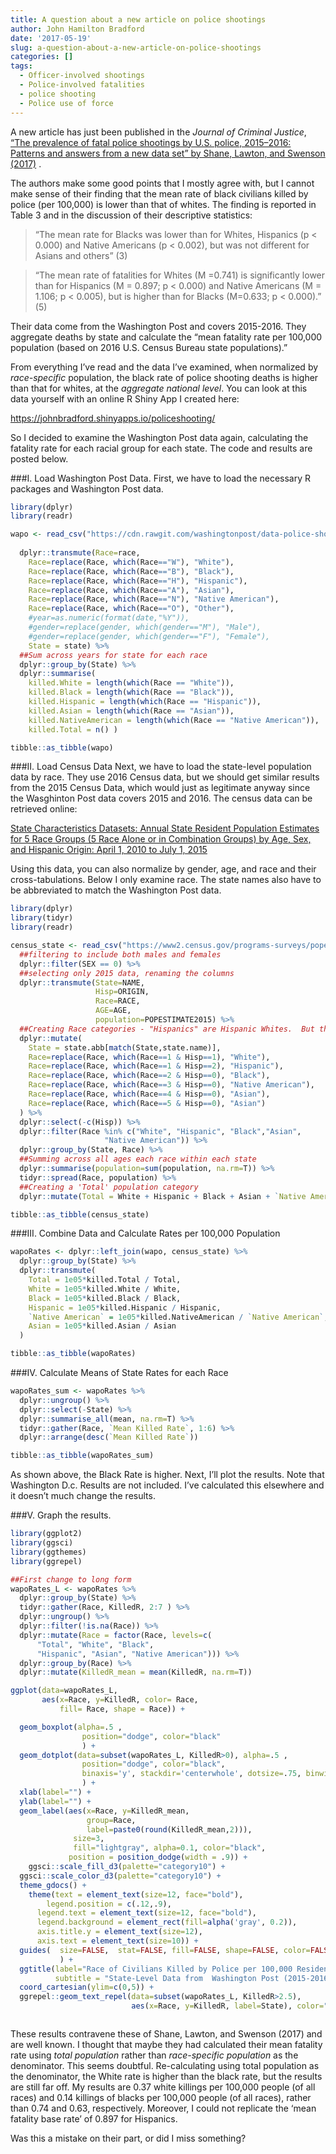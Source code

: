 ```yaml
---
title: A question about a new article on police shootings
author: John Hamilton Bradford
date: '2017-05-19'
slug: a-question-about-a-new-article-on-police-shootings
categories: []
tags:
  - Officer-involved shootings
  - Police-involved fatalities
  - police shooting
  - Police use of force
---
```


A new article has just been published in the *Journal of Criminal Justice*, ["The prevalence of fatal police shootings by U.S. police, 2015–2016: Patterns and answers from a new data set" by Shane, Lawton, and Swenson (2017)](http://www.sciencedirect.com/science/article/pii/S0047235217301344) .  

The authors make some good points that I mostly agree with, but I cannot make sense of their finding that the mean rate of black civilians killed by police (per 100,000) is lower than that of whites.  The finding is reported in Table 3 and in the discussion of their descriptive statistics:

>"The mean rate for Blacks was lower than for Whites, Hispanics (p < 0.000) and Native Americans (p < 0.002), but was not different for Asians and others"  (3)

>"The mean rate of fatalities for Whites (M =0.741) is significantly lower than for Hispanics (M = 0.897; p < 0.000) and Native Americans (M = 1.106; p < 0.005), but is higher than for Blacks (M=0.633; p < 0.000)."  (5)

Their data come from the Washington Post and covers 2015-2016.  They aggregate deaths by state and calculate the "mean fatality rate per 100,000 population (based on 2016 U.S. Census Bureau state
populations)."  

From everything I've read and the data I've examined, when normalized by *race-specific*  population, the black rate of police shooting deaths is higher than that for whites, at the *aggregate national level*.  You can look at this data yourself with an online R Shiny App I created here:

[https://johnbradford.shinyapps.io/policeshooting/]( https://johnbradford.shinyapps.io/policeshooting/)

So I decided to examine the Washington Post data again, calculating the fatality rate for each racial group for each state.  The code and results are posted below.

###I.  Load Washington Post Data.
First, we have to load the necessary R packages and Washington Post data.
```r


library(dplyr)
library(readr)

wapo <- read_csv("https://cdn.rawgit.com/washingtonpost/data-police-shootings/master/fatal-police-shootings-data.csv") %>% 
  
  dplyr::transmute(Race=race,
    Race=replace(Race, which(Race=="W"), "White"),
    Race=replace(Race, which(Race=="B"), "Black"),
    Race=replace(Race, which(Race=="H"), "Hispanic"),
    Race=replace(Race, which(Race=="A"), "Asian"),
    Race=replace(Race, which(Race=="N"), "Native American"),
    Race=replace(Race, which(Race=="O"), "Other"),
    #year=as.numeric(format(date,"%Y")),
    #gender=replace(gender, which(gender=="M"), "Male"),
    #gender=replace(gender, which(gender=="F"), "Female"),
    State = state) %>% 
  ##Sum across years for state for each race
  dplyr::group_by(State) %>% 
  dplyr::summarise(
    killed.White = length(which(Race == "White")),
    killed.Black = length(which(Race == "Black")),
    killed.Hispanic = length(which(Race == "Hispanic")),
    killed.Asian = length(which(Race == "Asian")),
    killed.NativeAmerican = length(which(Race == "Native American")),
    killed.Total = n() )

tibble::as_tibble(wapo)

```


###II. Load Census Data
Next, we have to load the state-level population data by race.  They use 2016 Census data, but we should get similar results from the 2015 Census Data, which would just as legitimate anyway since the Wasghinton Post data covers 2015 and 2016.  The census data can be retrieved online:

[State Characteristics Datasets: Annual State Resident Population Estimates for 5 Race Groups (5 Race Alone or in Combination Groups) by Age, Sex, and Hispanic Origin: April 1, 2010 to July 1, 2015](https://www2.census.gov/programs-surveys/popest/datasets/2010-2015/state/asrh/sc-est2015-alldata5.csv)

Using this data, you can also normalize by gender, age, and race and their cross-tabulations.  Below I only examine race.  The state names also have to be abbreviated to match the Washington Post data.

```r
library(dplyr)
library(tidyr)
library(readr)

census_state <- read_csv("https://www2.census.gov/programs-surveys/popest/datasets/2010-2015/state/asrh/sc-est2015-alldata5.csv") %>%  
  ##filtering to include both males and females
  dplyr::filter(SEX == 0) %>% 
  ##selecting only 2015 data, renaming the columns  
  dplyr::transmute(State=NAME, 
                   Hisp=ORIGIN, 
                   Race=RACE, 
                   AGE=AGE,
                   population=POPESTIMATE2015) %>% 
  ##Creating Race categories - "Hispanics" are Hispanic Whites.  But the results are roughly the same if you include hispanic blacks, asians, etc. since there are so few of them.  I'm also combining Asians and PAcific Islanders since they are not distinguished in the WaPo data.
  dplyr::mutate(
    State = state.abb[match(State,state.name)],
    Race=replace(Race, which(Race==1 & Hisp==1), "White"),
    Race=replace(Race, which(Race==1 & Hisp==2), "Hispanic"),
    Race=replace(Race, which(Race==2 & Hisp==0), "Black"),
    Race=replace(Race, which(Race==3 & Hisp==0), "Native American"),
    Race=replace(Race, which(Race==4 & Hisp==0), "Asian"),
    Race=replace(Race, which(Race==5 & Hisp==0), "Asian")
  ) %>% 
  dplyr::select(-c(Hisp)) %>% 
  dplyr::filter(Race %in% c("White", "Hispanic", "Black","Asian",
                     "Native American")) %>% 
  dplyr::group_by(State, Race) %>% 
  ##Summing across all ages each race within each state
  dplyr::summarise(population=sum(population, na.rm=T)) %>% 
  tidyr::spread(Race, population) %>% 
  ##Creating a 'Total' population category
  dplyr::mutate(Total = White + Hispanic + Black + Asian + `Native American`)

tibble::as_tibble(census_state)

```


###III.  Combine Data and Calculate Rates per 100,000 Population

```r

wapoRates <- dplyr::left_join(wapo, census_state) %>% 
  dplyr::group_by(State) %>% 
  dplyr::transmute(
    Total = 1e05*killed.Total / Total,
    White = 1e05*killed.White / White,
    Black = 1e05*killed.Black / Black,
    Hispanic = 1e05*killed.Hispanic / Hispanic,
    `Native American` = 1e05*killed.NativeAmerican / `Native American`,
    Asian = 1e05*killed.Asian / Asian
  ) 

tibble::as_tibble(wapoRates)

```

###IV.  Calculate Means of State Rates for each Race
```r

wapoRates_sum <- wapoRates %>% 
  dplyr::ungroup() %>% 
  dplyr::select(-State) %>% 
  dplyr::summarise_all(mean, na.rm=T) %>% 
  tidyr::gather(Race, `Mean Killed Rate`, 1:6) %>% 
  dplyr::arrange(desc(`Mean Killed Rate`))

tibble::as_tibble(wapoRates_sum)

```

As shown above, the Black Rate is higher.  Next, I'll plot the results.  Note that Washington D.c. Results are not included.  I've calculated this elsewhere and it doesn't much change the results.  

###V.  Graph the results.
```r


library(ggplot2)
library(ggsci)
library(ggthemes)
library(ggrepel)

##First change to long form
wapoRates_L <- wapoRates %>% 
  dplyr::group_by(State) %>% 
  tidyr::gather(Race, KilledR, 2:7 ) %>% 
  dplyr::ungroup() %>% 
  dplyr::filter(!is.na(Race)) %>% 
  dplyr::mutate(Race = factor(Race, levels=c(
      "Total", "White", "Black",
      "Hispanic", "Asian", "Native American"))) %>% 
  dplyr::group_by(Race) %>% 
  dplyr::mutate(KilledR_mean = mean(KilledR, na.rm=T))

ggplot(data=wapoRates_L,
       aes(x=Race, y=KilledR, color= Race, 
           fill= Race, shape = Race)) +

  geom_boxplot(alpha=.5 ,
                position="dodge", color="black"
                ) +
  geom_dotplot(data=subset(wapoRates_L, KilledR>0), alpha=.5 ,
                position="dodge", color="black",
                binaxis='y', stackdir='centerwhole', dotsize=.75, binwidth=.1
                ) +
  xlab(label="") +
  ylab(label="") +
  geom_label(aes(x=Race, y=KilledR_mean,
                 group=Race, 
                 label=paste0(round(KilledR_mean,2))),  
              size=3,
              fill="lightgray", alpha=0.1, color="black",
             position = position_dodge(width = .9)) +
    ggsci::scale_fill_d3(palette="category10") +
  ggsci::scale_color_d3(palette="category10") +
  theme_gdocs() +
    theme(text = element_text(size=12, face="bold"),
        legend.position = c(.12,.9),
      legend.text = element_text(size=12, face="bold"),
      legend.background = element_rect(fill=alpha('gray', 0.2)),
      axis.title.y = element_text(size=12),
      axis.text = element_text(size=10)) +
  guides(  size=FALSE,  stat=FALSE, fill=FALSE, shape=FALSE, color=FALSE
           ) +
  ggtitle(label="Race of Civilians Killed by Police per 100,000 Residents", 
          subtitle = "State-Level Data from  Washington Post (2015-2016) & US Census (2015).\nSource: johnbradford.github.io") +
  coord_cartesian(ylim=c(0,5)) +
  ggrepel::geom_text_repel(data=subset(wapoRates_L, KilledR>2.5), 
                           aes(x=Race, y=KilledR, label=State), color="black", size=3)



```


These results contravene these of Shane, Lawton, and Swenson (2017) and are well known. I thought that maybe they had calculated their mean fatality rate using *total population* rather than *race-specific population* as the denominator.  This seems doubtful.  Re-calculating using total population as the denominator, the White rate is higher than the black rate, but the results are still far off.  My results are 0.37 white killings per 100,000 people (of all races) and 0.14 killings of blacks per 100,000 people (of all races), rather than 0.74 and 0.63, respectively.  Moreover, I could not replicate the 'mean fatality base rate' of 0.897 for Hispanics.

Was this a mistake on their part, or did I miss something?


